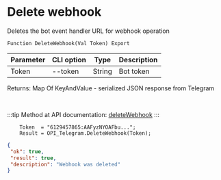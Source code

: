 ﻿---
sidebar_position: 4
---


# Delete webhook
 Deletes the bot event handler URL for webhook operation



`Function DeleteWebhook(Val Token) Export`

  | Parameter | CLI option | Type | Description |
  |-|-|-|-|
  | Token | --token | String | Bot token |

  
  Returns:  Map Of KeyAndValue - serialized JSON response from Telegram

<br/>

:::tip
Method at API documentation: [deleteWebhook](https://core.telegram.org/bots/api#deletewebhook)
:::
<br/>


```bsl title="Code example"
    Token  = "6129457865:AAFyzNYOAFbu...";
    Result = OPI_Telegram.DeleteWebhook(Token);
```
 



```json title="Result"
{
 "ok": true,
 "result": true,
 "description": "Webhook was deleted"
}
```
